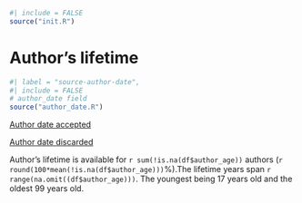 ```r
#| include = FALSE
source("init.R")
```
# Author's lifetime

```r
#| label = "source-author-date",
#| include = FALSE
# author_date field
source("author_date.R")
```

[Author date accepted](dataTable/data_table.html?path=../output.tables/author_date_accepted.csv)

[Author date discarded](dataTable/data_table.html?path=../output.tables/author_date_discarded.csv)

Author's lifetime is available for `r sum(!is.na(df$author_age))` authors (`r round(100*mean(!is.na(df$author_age)))`%).The lifetime years span `r range(na.omit((df$author_age)))`. The youngest being 17 years old and the oldest 99 years old.




